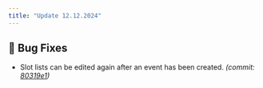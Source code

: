 ```yaml
---
title: "Update 12.12.2024"
---
```



<Releases server="2.15.1" serverNew frontend="1.14.0"/>

## 🐞 Bug Fixes

* Slot lists can be edited again after an event has been created. _(commit: [80319e1](https://github.com/Alf-Melmac/slotbotServer/commit/80319e15c588434041d4fd5610c04752196ab91c))_
